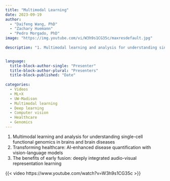 ```yaml
---
title: "Multimodal Learning"
date: 2023-09-19
author: 
  - "Daifeng Wang, PhD"
  - "Zachary Huemann"
  - "Pedro Morgado, PhD"
image: "https://img.youtube.com/vi/W3h9s1CG35c/maxresdefault.jpg"
  
description: "1. Multimodal learning and analysis for understanding single-cell functional genomics in brains and brain diseases<br> 2. Transforming healthcare: AI-enhanced disease quantification with vision-language models<br> 3. The benefits of early fusion: deeply integrated audio-visual representation learning"


language: 
  title-block-author-single: "Presenter"
  title-block-author-plural: "Presenters"
  title-block-published: "Date"
  
categories:
  - Videos
  - ML+X
  - UW-Madison
  - Multimodal learning
  - Deep learning
  - Computer vision
  - Healthcare
  - Genomics
---
```


1. Multimodal learning and analysis for understanding single-cell functional genomics in brains and brain diseases
2. Transforming healthcare: AI-enhanced disease quantification with vision-language models
3. The benefits of early fusion: deeply integrated audio-visual representation learning

{{< video https://www.youtube.com/watch?v=W3h9s1CG35c >}}
